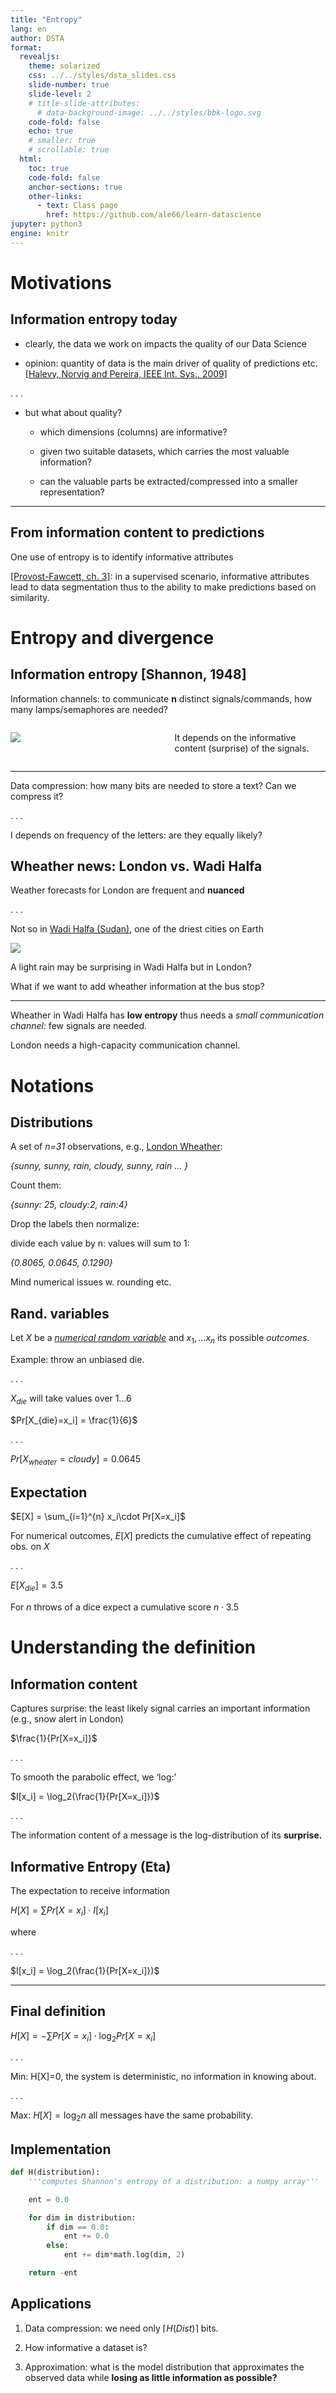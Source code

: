 ```yaml
---
title: "Entropy"
lang: en
author: DSTA 
format:
  revealjs: 
    theme: solarized
    css: ../../styles/dsta_slides.css
    slide-number: true
    slide-level: 2
    # title-slide-attributes:
      # data-background-image: ../../styles/bbk-logo.svg
    code-fold: false
    echo: true
    # smaller: true
    # scrollable: true
  html:
    toc: true
    code-fold: false
    anchor-sections: true
    other-links:
      - text: Class page
        href: https://github.com/ale66/learn-datascience
jupyter: python3
engine: knitr
---
```


# Motivations

## Information entropy today

- clearly, the data we work on impacts the quality of our Data Science

- opinion: quantity of data is the main driver of quality of predictions etc. [[Halevy, Norvig and Pereira, IEEE Int. Sys., 2009]](https://static.googleusercontent.com/media/research.google.com/en//pubs/archive/35179.pdf)

. . .

- but what about quality? 
  - which dimensions (columns) are informative?
  
  - given two suitable datasets, which carries the most valuable information?
  
  - can the valuable parts be extracted/compressed into a smaller representation? 

-----

## From information content to predictions

One use of entropy is to identify informative attributes 

[[Provost-Fawcett, ch. 3]](https://www.oreilly.com/library/view/data-science-for/9781449374273/ch03.html): 
in a supervised scenario, informative attributes lead to data segmentation thus to the ability to make predictions based on similarity. 

<!-- ------------------- -->
# Entropy and divergence

## Information entropy [Shannon, 1948]

Information channels: to communicate __n__ distinct signals/commands, how many lamps/semaphores are needed?

:::: {.columns}

::: {.column width="50%"}

![](./imgs/railway-lights.jpg)

:::

::: {.column width="50%"}
It depends on the informative content (surprise) of the signals.
:::
::::

-----

Data compression: how many bits are needed to store a text? Can we compress it?

. . .

I depends on frequency of the letters: are they equally likely?

## Wheather news: London vs. Wadi Halfa

Weather forecasts for London are frequent and __nuanced__

. . .

Not so in [Wadi Halfa (Sudan)](https://en.wikipedia.org/wiki/Wadi_Halfa), one of the driest cities on Earth

![](./imgs/wadi-halfa.jpg)

A light rain may be surprising in Wadi Halfa but in London?

What if we want to add wheather information at the bus stop?

-----

Wheather in Wadi Halfa has __low entropy__ thus needs a *small communication channel:* few signals are needed.

London needs a high-capacity communication channel.

# Notations

## Distributions

A set of *n=31* observations, e.g., [London Wheather](https://weatherspark.com/h/y/45062/2022/Historical-Weather-during-2022-in-London-United-Kingdom#Figures-ObservedWeather):

*{sunny, sunny, rain, cloudy, sunny, rain ... }*

Count them:

*{sunny: 25, cloudy:2, rain:4}*

Drop the labels then normalize:

divide each value by n: values will sum to 1:

*{0.8065, 0.0645, 0.1290}*

Mind numerical issues w. rounding etc.

## Rand. variables

Let $X$ be a [*numerical random variable*](https://en.wikipedia.org/wiki/Random_variable) and $x_1, \dots x_n$ its possible *outcomes.*

Example: throw an unbiased die.

. . .

$X_{die}$ will take values over $1 \dots 6$

$Pr[X_{die}=x_i] = \frac{1}{6}$

. . .

$Pr[X_{wheater}=cloudy] = 0.0645$

## Expectation

$E[X] = \sum_{i=1}^{n} x_i\cdot Pr[X=x_i]$

For numerical outcomes, $E[X]$ predicts the cumulative effect of repeating obs. on $X$

. . .

$E[X_{die}] = 3.5$

For $n$ throws of a dice expect a cumulative score $n\cdot 3.5$

<!------------------------------------------------->
# Understanding the definition

## Information content

Captures surprise: the least likely signal carries an important information (e.g., snow alert in London)

$\frac{1}{Pr[X=x_i]}$

. . .

To smooth the parabolic effect, we 'log:'

$I[x_i] = \log_2(\frac{1}{Pr[X=x_i]})$

. . .

The information content of a message is the log-distribution of its __surprise.__

## Informative Entropy (Eta)

The expectation to receive information

$H[X] = \sum Pr[X=x_i]\cdot I[x_i]$

where

. . .

$I[x_i] = \log_2(\frac{1}{Pr[X=x_i]})$

-----

## Final definition

$H[X] = -\sum Pr[X=x_i]\cdot \log_2 Pr[X=x_i]$

. . .

Min: H[X]=0, the system is deterministic, no information in knowing about.

. . .

Max: $H[X]=\log_2 n$ all messages have the same probability.

## Implementation

```python
def H(distribution):
    '''computes Shannon's entropy of a distribution: a numpy array'''

    ent = 0.0

    for dim in distribution:
        if dim == 0.0:
            ent += 0.0
        else:
            ent += dim*math.log(dim, 2)

    return -ent
```

<!-- comment this out
-----
<img src="https://www.dcs.bbk.ac.uk/~ale/dsta/2020-21/dsta-1/imgs/ent.png" alt="Ent in Python" height="300">
 -->

## Applications

1. Data compression: we need only $\lceil H(Dist) \rceil$ bits.

2. How informative a dataset is?

3. Approximation: what is the model distribution that approximates the observed data while __losing as little information as possible?__

